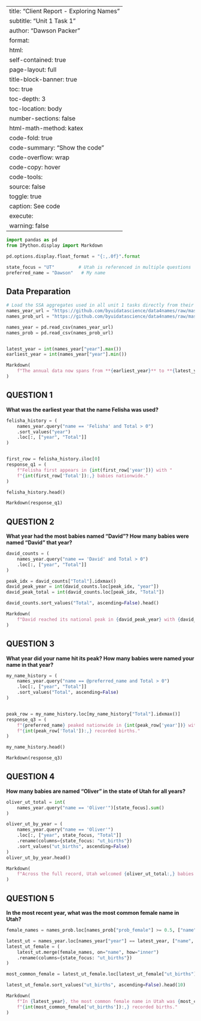﻿---
title: "Client Report - Exploring Names"
subtitle: "Unit 1 Task 1"
author: "Dawson Packer"
format:
  html:
    self-contained: true
    page-layout: full
    title-block-banner: true
    toc: true
    toc-depth: 3
    toc-location: body
    number-sections: false
    html-math-method: katex
    code-fold: true
    code-summary: "Show the code"
    code-overflow: wrap
    code-copy: hover
    code-tools:
      source: false
      toggle: true
      caption: See code
execute:
  warning: false
---

```python
import pandas as pd
from IPython.display import Markdown

pd.options.display.float_format = "{:,.0f}".format

state_focus = "UT"         # Utah is referenced in multiple questions
preferred_name = "Dawson"   # My name
```

## Data Preparation

```python
# Load the SSA aggregates used in all unit 1 tasks directly from their GitHub source.
names_year_url = "https://github.com/byuidatascience/data4names/raw/master/data-raw/names_year/names_year.csv"
names_prob_url = "https://github.com/byuidatascience/data4names/raw/master/data-raw/names_prob/names_prob.csv"

names_year = pd.read_csv(names_year_url)
names_prob = pd.read_csv(names_prob_url)


latest_year = int(names_year["year"].max())
earliest_year = int(names_year["year"].min())

Markdown(
    f"The annual data now spans from **{earliest_year}** to **{latest_year}**."
)
```


## QUESTION 1

**What was the earliest year that the name Felisha was used?**

```python
felisha_history = (
    names_year.query("name == 'Felisha' and Total > 0")
    .sort_values("year")
    .loc[:, ["year", "Total"]]
)


first_row = felisha_history.iloc[0]
response_q1 = (
    f"Felisha first appears in {int(first_row['year'])} with "
    f"{int(first_row['Total']):,} babies nationwide."
)

felisha_history.head()
```

```python
Markdown(response_q1)
```

## QUESTION 2

**What year had the most babies named "David"? How many babies were named "David" that year?**

```python
david_counts = (
    names_year.query("name == 'David' and Total > 0")
    .loc[:, ["year", "Total"]]
)

peak_idx = david_counts["Total"].idxmax()
david_peak_year = int(david_counts.loc[peak_idx, "year"])
david_peak_total = int(david_counts.loc[peak_idx, "Total"])

david_counts.sort_values("Total", ascending=False).head()
```

```python
Markdown(
    f"David reached its national peak in {david_peak_year} with {david_peak_total:,} births."
)
```

## QUESTION 3

**What year did your name hit its peak? How many babies were named your name in that year?**

```python
my_name_history = (
    names_year.query("name == @preferred_name and Total > 0")
    .loc[:, ["year", "Total"]]
    .sort_values("Total", ascending=False)
)


peak_row = my_name_history.loc[my_name_history["Total"].idxmax()]
response_q3 = (
    f"{preferred_name} peaked nationwide in {int(peak_row['year'])} with "
    f"{int(peak_row['Total']):,} recorded births."
)

my_name_history.head()
```

```python
Markdown(response_q3)
```

## QUESTION 4

**How many babies are named "Oliver" in the state of Utah for all years?**

```python
oliver_ut_total = int(
    names_year.query("name == 'Oliver'")[state_focus].sum()
)

oliver_ut_by_year = (
    names_year.query("name == 'Oliver'")
    .loc[:, ["year", state_focus, "Total"]]
    .rename(columns={state_focus: "ut_births"})
    .sort_values("ut_births", ascending=False)
)
oliver_ut_by_year.head()
```

```python
Markdown(
    f"Across the full record, Utah welcomed {oliver_ut_total:,} babies named Oliver."
)
```

## QUESTION 5

**In the most recent year, what was the most common female name in Utah?**

```python
female_names = names_prob.loc[names_prob["prob_female"] >= 0.5, ["name", "prob_female"]]

latest_ut = names_year.loc[names_year["year"] == latest_year, ["name", state_focus, "Total"]]
latest_ut_female = (
    latest_ut.merge(female_names, on="name", how="inner")
    .rename(columns={state_focus: "ut_births"})
)

most_common_female = latest_ut_female.loc[latest_ut_female["ut_births"].idxmax()]

latest_ut_female.sort_values("ut_births", ascending=False).head(10)
```

```python
Markdown(
    f"In {latest_year}, the most common female name in Utah was {most_common_female['name']} with "
    f"{int(most_common_female['ut_births']):,} recorded births."
)
```
